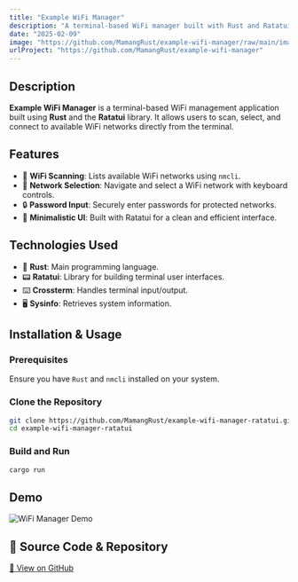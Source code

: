 ```yaml
---
title: "Example WiFi Manager"
description: "A terminal-based WiFi manager built with Rust and Ratatui."
date: "2025-02-09"
image: "https://github.com/MamangRust/example-wifi-manager/raw/main/image/example.png?raw=true"
urlProject: "https://github.com/MamangRust/example-wifi-manager"
---
```


## Description
**Example WiFi Manager** is a terminal-based WiFi management application built using **Rust** and the **Ratatui** library. It allows users to scan, select, and connect to available WiFi networks directly from the terminal.

## Features
- 🚀 **WiFi Scanning**: Lists available WiFi networks using `nmcli`.
- 🎯 **Network Selection**: Navigate and select a WiFi network with keyboard controls.
- 🔒 **Password Input**: Securely enter passwords for protected networks.
- 🎨 **Minimalistic UI**: Built with Ratatui for a clean and efficient interface.

## Technologies Used
- 🦀 **Rust**: Main programming language.
- 📟 **Ratatui**: Library for building terminal user interfaces.
- ⌨️ **Crossterm**: Handles terminal input/output.
- 🖥️ **Sysinfo**: Retrieves system information.

## Installation & Usage
### Prerequisites
Ensure you have `Rust` and `nmcli` installed on your system.

### Clone the Repository
```bash
git clone https://github.com/MamangRust/example-wifi-manager-ratatui.git
cd example-wifi-manager-ratatui
```

### Build and Run
```bash
cargo run
```

## Demo

<img src="https://github.com/MamangRust/example-wifi-manager-ratatui/raw/main/image/example.png?raw=true" alt="WiFi Manager Demo" />

## 🔗 Source Code & Repository
[📌 View on GitHub](https://github.com/MamangRust/example-wifi-manager-ratatui)